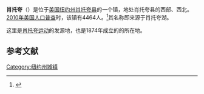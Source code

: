 {{not|肖托夸县 (纽约州)}}
{{Infobox settlement
|official_name            = 肖托夸
|settlement_type          = 镇
|nickname                 = 
|motto                    =

<!-- Images -->
|image_skyline            = View on Simpson Avenue, Chautauqua, N.Y, by Walker, L. E., 1826-1916.png
|imagesize                = 
|image_caption            =
|image_flag               = 
|image_seal               =

<!-- Maps -->
|pushpin_map              = New York
|pushpin_label            = 肖托夸
|pushpin_label_position   = <!-- the position of the pushpin label: left, right, top, bottom, none -->
|pushpin_map_caption      =
|pushpin_mapsize          =
|image_map                = 
|mapsize                  = 
|map_caption              = 
|image_map1               = 
|mapsize1                 = 
|map_caption1             =

<!-- Location -->
|coordinates_region       = US-NY
|subdivision_type         = [[国家|国家]]
|subdivision_name         = [[美国|美国]]
|subdivision_type1        = [[美国行政区划|州]]
|subdivision_name1        = [[纽约州|纽约州]]
|subdivision_type2        = [[纽约州行政区划|县]]
|subdivision_name2        = [[肖托夸县_(纽约州)|肖托夸县]]
|government_footnotes     = 
|government_type          =
|established_title        = 
|established_date         =

<!-- Area -->
|unit_pref                = Imperial
|area_footnotes           = 
|area_magnitude           = 
|area_total_km2           = 174.0
|area_land_km2            = 173.8
|area_water_km2           = 0.2
|area_total_sq_mi         = 
|area_land_sq_mi          = 
|area_water_sq_mi         = 

<!-- Population -->
|population_as_of         = [[2010年美国人口普查|2010]]
|population_footnotes     = 
|population_total         = 4464
|population_density_km2   = 25.7
|population_density_sq_mi =

<!-- General information -->
|timezone                 = [[美国东部时间|EST]]
|utc_offset               = -5
|timezone_DST             = EDT
|utc_offset_DST           = -4
|elevation_footnotes      = 
|elevation_m              = 409
|elevation_ft             = 1342
|latd = 42 |latm = 13 |lats = 34 |latNS = N
|longd = 79 |longm = 29 |longs = 2 |longEW = W

<!-- Area/postal codes & others -->
|postal_code_type         = [[美国邮政编码|邮政编码]]
|postal_code              = 14722
|area_code                = [[美国电话区号716|716]]
|website                  = {{URL|townofchautauqua.com}}
|footnotes                = 
}}
'''肖托夸'''（{{lang-en|Chautauqua}}）是位于[[美国|美国]][[纽约州|纽约州]][[肖托夸县_(纽约州)|肖托夸县]]的一个镇，地处肖托夸县的西部、{{le|肖托夸湖| Chautauqua Lake}}西北。[[2010年美国人口普查|2010年美国人口普查]]时，该镇有4464人。<ref name>{{cite web|url=http://factfinder2.census.gov|publisher=[[United_States_Census_Bureau|United States Census Bureau]]|title=American FactFinder|accessdate=2020-09-17|archive-date=2013-09-11|archive-url=https://web.archive.org/web/20130911234518/http://factfinder2.census.gov/|dead-url=no}}</ref>其名称即来源于肖托夸湖。

这里是[[肖托夸运动|肖托夸运动]]的发源地，也是1874年成立的{{le|肖托夸学院|Chautauqua Institution}}的所在地。
== 参考文献 ==
{{reflist}}

{{NY-stub}}
[[Category:纽约州城镇|Category:纽约州城镇]]